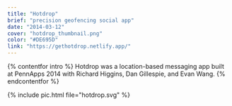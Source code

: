 ```yaml
---
title: "Hotdrop"
brief: "precision geofencing social app"
date: "2014-03-12"
cover: "hotdrop_thumbnail.png"
color: "#DE695D"
link: "https://gethotdrop.netlify.app/"
---
```


{% contentfor intro %}
Hotdrop was a location-based messaging app built at PennApps 2014 with Richard Higgins, Dan Gillespie, and Evan Wang.
{% endcontentfor %}

{% include pic.html file="hotdrop.svg" %}
